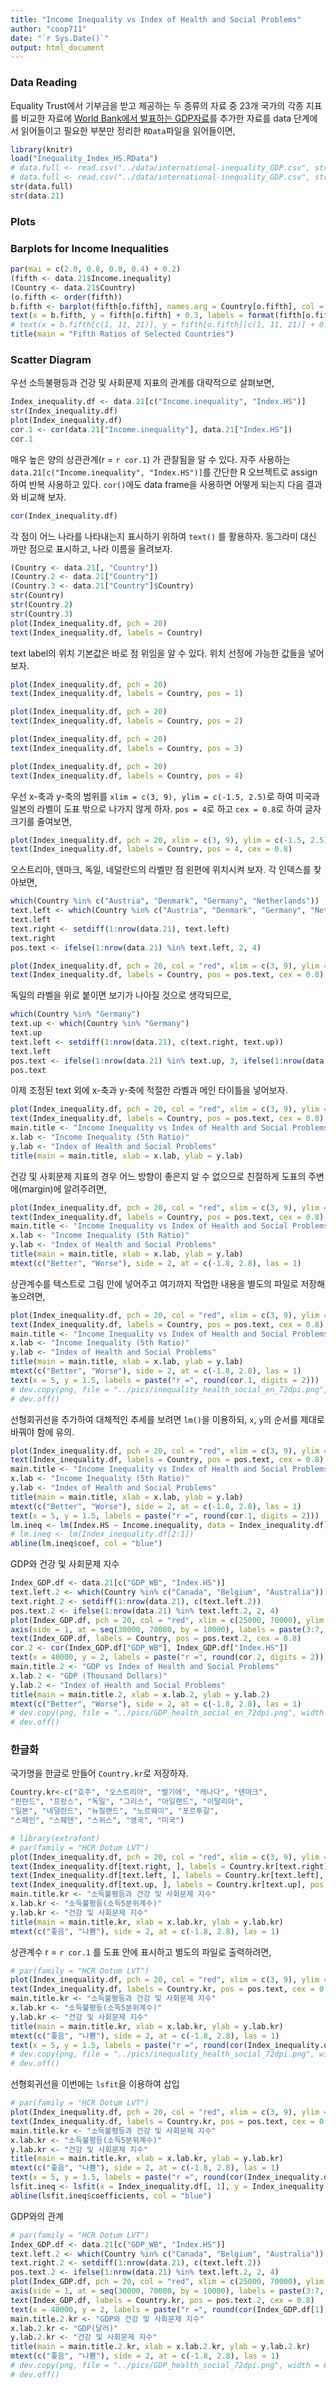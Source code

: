 ```yaml
---
title: "Income Inequality vs Index of Health and Social Problems"
author: "coop711"
date: "`r Sys.Date()`"
output: html_document
---
```


### Data Reading

Equality Trust에서 기부금을 받고 제공하는 두 종류의 자료 중 23개 국가의 각종 지표를 비교한 자료에 [World Bank에서 발표하는 GDP자료](https://en.wikipedia.org/wiki/List_of_countries_by_GDP_(PPP)_per_capita)를 추가한 자료를 data 단계에서 읽어들이고 필요한 부분만 정리한 `RData`파일을 읽어들이면,

```r
library(knitr)
load("Inequality_Index_HS.RData")
# data.full <- read.csv("../data/international-inequality_GDP.csv", stringsAsFactors = FALSE)
# data.full <- read.csv("../data/international-inequality_GDP.csv", stringsAsFactors = TRUE)
str(data.full)
str(data.21)
```

### Plots

### Barplots for Income Inequalities

```r
par(mai = c(2.0, 0.8, 0.8, 0.4) + 0.2)
(fifth <- data.21$Income.inequality)
(Country <- data.21$Country)
(o.fifth <- order(fifth))
b.fifth <- barplot(fifth[o.fifth], names.arg = Country[o.fifth], col = rev(rainbow(nrow(data.21), start = 0, end = 4/6)), ylim = c(0, 10), xpd = FALSE, las = 2)
text(x = b.fifth, y = fifth[o.fifth] + 0.3, labels = format(fifth[o.fifth], digits = 3))
# text(x = b.fifth[c(1, 11, 21)], y = fifth[o.fifth][c(1, 11, 21)] + 0.3, labels = format(fifth[o.fifth][c(1, 11, 21)], digits = 3))
title(main = "Fifth Ratios of Selected Countries")
```

### Scatter Diagram 

우선 소득불평등과 건강 및 사회문제 지표의 관계를 대략적으로 살펴보면,

```r
Index_inequality.df <- data.21[c("Income.inequality", "Index.HS")]
str(Index_inequality.df)
plot(Index_inequality.df)
cor.1 <- cor(data.21["Income.inequality"], data.21["Index.HS"])
cor.1
```

매우 높은 양의 상관관계(r = `r cor.1`) 가 관찰됨을 알 수 있다. 자주 사용하는 `data.21[c("Income.inequality", "Index.HS")]`를 간단한 R 오브젝트로 assign하여 반복 사용하고 있다. `cor()`에도 data frame을 사용하면 어떻게 되는지 다음 결과와 비교해 보자.

```r
cor(Index_inequality.df)
```

각 점이 어느 나라를 나타내는지 표시하기 위하여 `text()` 를 활용하자. 동그라미 대신 까만 점으로 표시하고, 나라 이름을 올려보자. 

```r
(Country <- data.21[, "Country"])
(Country.2 <- data.21["Country"])
(Country.3 <- data.21["Country"]$Country)
str(Country)
str(Country.2)
str(Country.3)
plot(Index_inequality.df, pch = 20)
text(Index_inequality.df, labels = Country)
```

text label의 위치 기본값은 바로 점 위임을 알 수 있다. 위치 선정에 가능한 값들을 넣어보자. 

```r
plot(Index_inequality.df, pch = 20)
text(Index_inequality.df, labels = Country, pos = 1)
```

```r
plot(Index_inequality.df, pch = 20)
text(Index_inequality.df, labels = Country, pos = 2)
```

```r
plot(Index_inequality.df, pch = 20)
text(Index_inequality.df, labels = Country, pos = 3)
```

```r
plot(Index_inequality.df, pch = 20)
text(Index_inequality.df, labels = Country, pos = 4)
```

우선 x-축과 y-축의 범위를 `xlim = c(3, 9), ylim = c(-1.5, 2.5)`로 하여 미국과 일본의 라벨이 도표 밖으로 나가지 않게 하자. `pos = 4`로 하고 `cex = 0.8`로 하여 글자 크기를 줄여보면, 

```r
plot(Index_inequality.df, pch = 20, xlim = c(3, 9), ylim = c(-1.5, 2.5))
text(Index_inequality.df, labels = Country, pos = 4, cex = 0.8)
```

오스트리아, 덴마크, 독일, 네덜란드의 라벨만 점 왼편에 위치시켜 보자. 각 인덱스를 찾아보면,

```r
which(Country %in% c("Austria", "Denmark", "Germany", "Netherlands"))
text.left <- which(Country %in% c("Austria", "Denmark", "Germany", "Netherlands"))
text.left
text.right <- setdiff(1:nrow(data.21), text.left)
text.right
pos.text <- ifelse(1:nrow(data.21) %in% text.left, 2, 4)
```

```r
plot(Index_inequality.df, pch = 20, col = "red", xlim = c(3, 9), ylim = c(-1.5, 2.5))
text(Index_inequality.df, labels = Country, pos = pos.text, cex = 0.8)
```

독일의 라벨을 위로 붙이면 보기가 나아질 것으로 생각되므로,

```r
which(Country %in% "Germany")
text.up <- which(Country %in% "Germany")
text.up
text.left <- setdiff(1:nrow(data.21), c(text.right, text.up))
text.left
pos.text <- ifelse(1:nrow(data.21) %in% text.up, 3, ifelse(1:nrow(data.21) %in% text.left, 2, 4))
pos.text
```

이제 조정된 text 외에 x-축과 y-축에 적절한 라벨과 메인 타이틀을 넣어보자.

```r
plot(Index_inequality.df, pch = 20, col = "red", xlim = c(3, 9), ylim = c(-1.5, 2.5), ann = FALSE)
text(Index_inequality.df, labels = Country, pos = pos.text, cex = 0.8)
main.title <- "Income Inequality vs Index of Health and Social Problems" 
x.lab <- "Income Inequality (5th Ratio)"
y.lab <- "Index of Health and Social Problems"
title(main = main.title, xlab = x.lab, ylab = y.lab)
```

건강 및 사회문제 지표의 경우 어느 방향이 좋은지 알 수 없으므로 친절하게 도표의 주변에(margin)에 알려주려면,

```r
plot(Index_inequality.df, pch = 20, col = "red", xlim = c(3, 9), ylim = c(-1.5, 2.5), ann = FALSE)
text(Index_inequality.df, labels = Country, pos = pos.text, cex = 0.8)
main.title <- "Income Inequality vs Index of Health and Social Problems" 
x.lab <- "Income Inequality (5th Ratio)"
y.lab <- "Index of Health and Social Problems"
title(main = main.title, xlab = x.lab, ylab = y.lab)
mtext(c("Better", "Worse"), side = 2, at = c(-1.8, 2.8), las = 1)
```

상관계수를 텍스트로 그림 안에 넣어주고 여기까지 작업한 내용을 별도의 파일로 저장해 놓으려면,

```r
plot(Index_inequality.df, pch = 20, col = "red", xlim = c(3, 9), ylim = c(-1.5, 2.5), ann = FALSE)
text(Index_inequality.df, labels = Country, pos = pos.text, cex = 0.8)
main.title <- "Income Inequality vs Index of Health and Social Problems" 
x.lab <- "Income Inequality (5th Ratio)"
y.lab <- "Index of Health and Social Problems"
title(main = main.title, xlab = x.lab, ylab = y.lab)
mtext(c("Better", "Worse"), side = 2, at = c(-1.8, 2.8), las = 1)
text(x = 5, y = 1.5, labels = paste("r =", round(cor.1, digits = 2)))
# dev.copy(png, file = "../pics/inequality_health_social_en_72dpi.png", width = 640, height = 480)
# dev.off()
```

선형회귀선을 추가하여 대체적인 추세를 보려면 `lm()`을 이용하되, `x`, `y`의 순서를 제대로 바꿔야 함에 유의.

```r
plot(Index_inequality.df, pch = 20, col = "red", xlim = c(3, 9), ylim = c(-1.5, 2.5), ann = FALSE)
text(Index_inequality.df, labels = Country, pos = pos.text, cex = 0.8)
main.title <- "Income Inequality vs Index of Health and Social Problems" 
x.lab <- "Income Inequality (5th Ratio)"
y.lab <- "Index of Health and Social Problems"
title(main = main.title, xlab = x.lab, ylab = y.lab)
mtext(c("Better", "Worse"), side = 2, at = c(-1.8, 2.8), las = 1)
text(x = 5, y = 1.5, labels = paste("r =", round(cor.1, digits = 2)))
lm.ineq <- lm(Index.HS ~ Income.inequality, data = Index_inequality.df)
# lm.ineq <- lm(Index_inequality.df[2:1])
abline(lm.ineq$coef, col = "blue")
```

GDP와 건강 및 사회문제 지수

```r
Index_GDP.df <- data.21[c("GDP_WB", "Index.HS")]
text.left.2 <- which(Country %in% c("Canada", "Belgium", "Australia"))
text.right.2 <- setdiff(1:nrow(data.21), c(text.left.2))
pos.text.2 <- ifelse(1:nrow(data.21) %in% text.left.2, 2, 4)
plot(Index_GDP.df, pch = 20, col = "red", xlim = c(25000, 70000), ylim = c(-1.5, 2.5), xaxt = "n", ann = FALSE)
axis(side = 1, at = seq(30000, 70000, by = 10000), labels = paste(3:7, "만", sep = ""))
text(Index_GDP.df, labels = Country, pos = pos.text.2, cex = 0.8)
cor.2 <- cor(Index_GDP.df["GDP_WB"], Index_GDP.df["Index.HS"])
text(x = 40000, y = 2, labels = paste("r =", round(cor.2, digits = 2)), cex = 1.2)
main.title.2 <- "GDP vs Index of Health and Social Problems"
x.lab.2 <- "GDP (Thousand Dollars)"
y.lab.2 <- "Index of Health and Social Problems"
title(main = main.title.2, xlab = x.lab.2, ylab = y.lab.2)
mtext(c("Better", "Worse"), side = 2, at = c(-1.8, 2.8), las = 1)
# dev.copy(png, file = "../pics/GDP_health_social_en_72dpi.png", width = 640, height = 480)
# dev.off()
```

### 한글화

국가명을 한글로 만들어 `Country.kr`로 저장하자.

```r
Country.kr<-c("호주", "오스트리아", "벨기에", "캐나다", "덴마크",
"핀란드", "프랑스", "독일", "그리스", "아일랜드", "이탈리아",
"일본", "네덜란드", "뉴질랜드", "노르웨이", "포르투갈",
"스페인", "스웨덴", "스위스", "영국", "미국")
```

```r
# library(extrafont)
# par(family = "HCR Dotum LVT")
plot(Index_inequality.df, pch = 20, col = "red", xlim = c(3, 9), ylim = c(-1.5, 2.5), ann = FALSE)
text(Index_inequality.df[text.right, ], labels = Country.kr[text.right], pos = 4, cex = 0.8)
text(Index_inequality.df[text.left, ], labels = Country.kr[text.left], pos = 2, cex = 0.8)
text(Index_inequality.df[text.up, ], labels = Country.kr[text.up], pos = 3, cex = 0.8)
main.title.kr <- "소득불평등과 건강 및 사회문제 지수"
x.lab.kr <- "소득불평등(소득5분위계수)"
y.lab.kr <- "건강 및 사회문제 지수"
title(main = main.title.kr, xlab = x.lab.kr, ylab = y.lab.kr)
mtext(c("좋음", "나쁨"), side = 2, at = c(-1.8, 2.8), las = 1)
```

상관계수 r = `r cor.1` 를 도표 안에 표시하고 별도의 파일로 출력하려면,

```r
# par(family = "HCR Dotum LVT")
plot(Index_inequality.df, pch = 20, col = "red", xlim = c(3, 9), ylim = c(-1.5, 2.5), ann = FALSE)
text(Index_inequality.df, labels = Country.kr, pos = pos.text, cex = 0.8)
main.title.kr <- "소득불평등과 건강 및 사회문제 지수"
x.lab.kr <- "소득불평등(소득5분위계수)"
y.lab.kr <- "건강 및 사회문제 지수"
title(main = main.title.kr, xlab = x.lab.kr, ylab = y.lab.kr)
mtext(c("좋음", "나쁨"), side = 2, at = c(-1.8, 2.8), las = 1)
text(x = 5, y = 1.5, labels = paste("r =", round(cor(Index_inequality.df[1], Index_inequality.df[2]), digits = 2)))
# dev.copy(png, file = "../pics/inequality_health_social_72dpi.png", width = 640, height = 480)
# dev.off()
```


선형회귀선을 이번에는 `lsfit`을 이용하여 삽입

```r
# par(family = "HCR Dotum LVT")
plot(Index_inequality.df, pch = 20, col = "red", xlim = c(3, 9), ylim = c(-1.5, 2.5), ann = FALSE)
text(Index_inequality.df, labels = Country.kr, pos = pos.text, cex = 0.8)
main.title.kr <- "소득불평등과 건강 및 사회문제 지수"
x.lab.kr <- "소득불평등(소득5분위계수)"
y.lab.kr <- "건강 및 사회문제 지수"
title(main = main.title.kr, xlab = x.lab.kr, ylab = y.lab.kr)
mtext(c("좋음", "나쁨"), side = 2, at = c(-1.8, 2.8), las = 1)
text(x = 5, y = 1.5, labels = paste("r =", round(cor(Index_inequality.df[1], Index_inequality.df[2]), digits = 2)))
lsfit.ineq <- lsfit(x = Index_inequality.df[, 1], y = Index_inequality.df[, 2])
abline(lsfit.ineq$coefficients, col = "blue")
```

GDP와의 관계

```r
# par(family = "HCR Dotum LVT")
Index_GDP.df <- data.21[c("GDP_WB", "Index.HS")]
text.left.2 <- which(Country %in% c("Canada", "Belgium", "Australia"))
text.right.2 <- setdiff(1:nrow(data.21), c(text.left.2))
pos.text.2 <- ifelse(1:nrow(data.21) %in% text.left.2, 2, 4)
plot(Index_GDP.df, pch = 20, col = "red", xlim = c(25000, 70000), ylim = c(-1.5, 2.5), xaxt = "n", ann = FALSE)
axis(side = 1, at = seq(30000, 70000, by = 10000), labels = paste(3:7, "만", sep = ""))
text(Index_GDP.df, labels = Country.kr, pos = pos.text.2, cex = 0.8)
text(x = 40000, y = 2, labels = paste("r =", round(cor(Index_GDP.df[1], Index_GDP.df[2]), digits = 2)), cex = 1.2)
main.title.2.kr <- "GDP와 건강 및 사회문제 지수"
x.lab.2.kr <- "GDP(달러)"
y.lab.2.kr <- "건강 및 사회문제 지수"
title(main = main.title.2.kr, xlab = x.lab.2.kr, ylab = y.lab.2.kr)
mtext(c("좋음", "나쁨"), side = 2, at = c(-1.8, 2.8), las = 1)
# dev.copy(png, file = "../pics/GDP_health_social_72dpi.png", width = 640, height = 480)
# dev.off()
```

<!--
```r
save.image(file = "Inequality_Index_HS_add.RData")
```
-->









